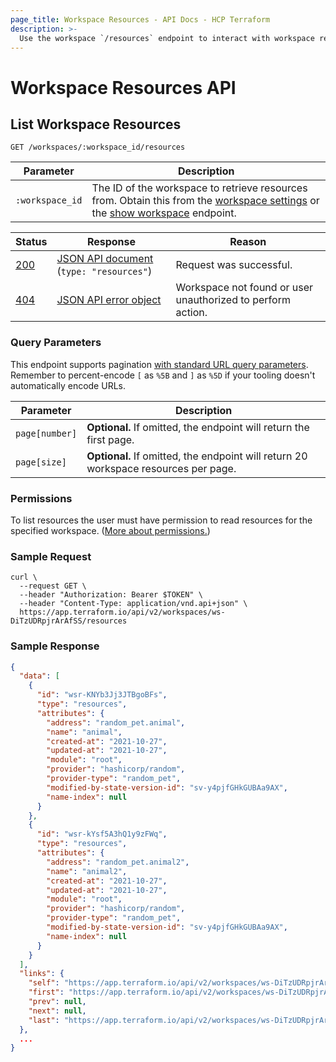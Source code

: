 ```yaml
---
page_title: Workspace Resources - API Docs - HCP Terraform
description: >-
  Use the workspace `/resources` endpoint to interact with workspace resources. List resources using the HTTP API.
---
```


[200]: https://developer.mozilla.org/en-US/docs/Web/HTTP/Status/200

[201]: https://developer.mozilla.org/en-US/docs/Web/HTTP/Status/201

[202]: https://developer.mozilla.org/en-US/docs/Web/HTTP/Status/202

[204]: https://developer.mozilla.org/en-US/docs/Web/HTTP/Status/204

[400]: https://developer.mozilla.org/en-US/docs/Web/HTTP/Status/400

[401]: https://developer.mozilla.org/en-US/docs/Web/HTTP/Status/401

[403]: https://developer.mozilla.org/en-US/docs/Web/HTTP/Status/403

[404]: https://developer.mozilla.org/en-US/docs/Web/HTTP/Status/404

[409]: https://developer.mozilla.org/en-US/docs/Web/HTTP/Status/409

[412]: https://developer.mozilla.org/en-US/docs/Web/HTTP/Status/412

[422]: https://developer.mozilla.org/en-US/docs/Web/HTTP/Status/422

[429]: https://developer.mozilla.org/en-US/docs/Web/HTTP/Status/429

[500]: https://developer.mozilla.org/en-US/docs/Web/HTTP/Status/500

[504]: https://developer.mozilla.org/en-US/docs/Web/HTTP/Status/504

[JSON API document]: /terraform/cloud-docs/api-docs#json-api-documents

[JSON API error object]: https://jsonapi.org/format/#error-objects

# Workspace Resources API

## List Workspace Resources

`GET /workspaces/:workspace_id/resources`

| Parameter       | Description                                                                                                                                                                                                      |
| --------------- | ---------------------------------------------------------------------------------------------------------------------------------------------------------------------------------------------------------------- |
| `:workspace_id` | The ID of the workspace to retrieve resources from. Obtain this from the [workspace settings](/terraform/cloud-docs/workspaces/settings) or the [show workspace](/terraform/cloud-docs/api-docs/workspaces#show-workspace) endpoint. |

| Status  | Response                                    | Reason                                                      |
| ------- | ------------------------------------------- | ----------------------------------------------------------- |
| [200][] | [JSON API document][] (`type: "resources"`) | Request was successful.                                     |
| [404][] | [JSON API error object][]                   | Workspace not found or user unauthorized to perform action. |

### Query Parameters

This endpoint supports pagination [with standard URL query parameters](/terraform/cloud-docs/api-docs#query-parameters). Remember to percent-encode `[` as `%5B` and `]` as `%5D` if your tooling doesn't automatically encode URLs.

| Parameter      | Description                                                                         |
| -------------- | ----------------------------------------------------------------------------------- |
| `page[number]` | **Optional.** If omitted, the endpoint will return the first page.                  |
| `page[size]`   | **Optional.** If omitted, the endpoint will return 20 workspace resources per page. |

### Permissions

To list resources the user must have permission to read resources for the specified workspace. ([More about permissions.](/terraform/cloud-docs/users-teams-organizations/permissions))

[permissions-citation]: #intentionally-unused---keep-for-maintainers

### Sample Request

```shell
curl \
  --request GET \
  --header "Authorization: Bearer $TOKEN" \
  --header "Content-Type: application/vnd.api+json" \
  https://app.terraform.io/api/v2/workspaces/ws-DiTzUDRpjrArAfSS/resources
```

### Sample Response

```json
{
  "data": [
    {
      "id": "wsr-KNYb3Jj3JTBgoBFs",
      "type": "resources",
      "attributes": {
        "address": "random_pet.animal",
        "name": "animal",
        "created-at": "2021-10-27",
        "updated-at": "2021-10-27",
        "module": "root",
        "provider": "hashicorp/random",
        "provider-type": "random_pet",
        "modified-by-state-version-id": "sv-y4pjfGHkGUBAa9AX",
        "name-index": null
      }
    },
    {
      "id": "wsr-kYsf5A3hQ1y9zFWq",
      "type": "resources",
      "attributes": {
        "address": "random_pet.animal2",
        "name": "animal2",
        "created-at": "2021-10-27",
        "updated-at": "2021-10-27",
        "module": "root",
        "provider": "hashicorp/random",
        "provider-type": "random_pet",
        "modified-by-state-version-id": "sv-y4pjfGHkGUBAa9AX",
        "name-index": null
      }
    }
  ],
  "links": {
    "self": "https://app.terraform.io/api/v2/workspaces/ws-DiTzUDRpjrArAfSS/resources?page%5Bnumber%5D=1&page%5Bsize%5D=20",
    "first": "https://app.terraform.io/api/v2/workspaces/ws-DiTzUDRpjrArAfSS/resources?page%5Bnumber%5D=1&page%5Bsize%5D=20",
    "prev": null,
    "next": null,
    "last": "https://app.terraform.io/api/v2/workspaces/ws-DiTzUDRpjrArAfSS/resources?page%5Bnumber%5D=1&page%5Bsize%5D=20"
  },
  ...
}
```
